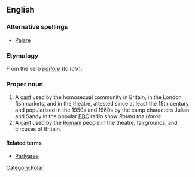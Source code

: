 {{also|polari}}
==English==

===Alternative spellings===
* [[Palare]]

===Etymology===
From the {{etyl|it}} verb ''[[parlare]]'' (''to talk'').

===Proper noun===
{{en-proper noun}}

# A [[cant]] used by the homosexual community in Britain, in the London fishmarkets, and in the theatre, attested since at least the 19th century and popularised in the 1950s and 1960s by the camp characters Julian and Sandy in the popular [[w:BBC|BBC]] radio show ''Round the Horne''.
# A [[cant]] used by the [[Romani]] people in the theatre, fairgrounds, and circuses of Britain.

====Related terms====
* [[Parlyaree]]

[[Category:Polari]]